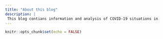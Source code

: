```yaml
---
title: "About this blog"
description: |
 This blog contians information and analysis of COVID-19 situations in Chile from February 2020 to August 2021, including daily and cumulative confirmed cases, daily and total tests conducted, and demographics of local population etc.
---
```


```r
knitr::opts_chunk$set(echo = FALSE)
```
